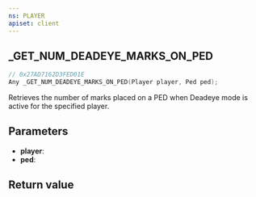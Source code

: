 ```yaml
---
ns: PLAYER
apiset: client
---
```

## _GET_NUM_DEADEYE_MARKS_ON_PED

```c
// 0x27AD7162D3FED01E
Any _GET_NUM_DEADEYE_MARKS_ON_PED(Player player, Ped ped);
```

Retrieves the number of marks placed on a PED when Deadeye mode is active for the specified player. 

## Parameters
* **player**:
* **ped**:

## Return value